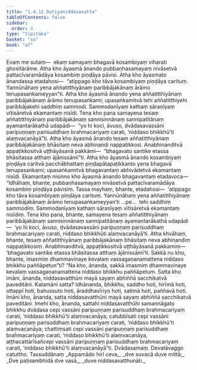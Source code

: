 ```yaml
---
title: "1.4.12 Dutiyaniddasasutta"
tableOfContents: false
sidebar:
  order: 4
type: "tipitaka"
basket: "su"
book: "a7"
---
```



<DynamicBreadcrumb />

<Division number="43" book="a7">

<Paragraph number="215" book="a7">
Evaṃ me sutaṃ—  ekaṃ samayaṃ bhagavā kosambiyaṃ viharati ghositārāme. Atha kho āyasmā ānando pubbaṇhasamayaṃ nivāsetvā pattacīvaramādāya kosambiṃ piṇḍāya pāvisi. Atha kho āyasmato ānandassa etadahosi—  “atippago kho tāva kosambiyaṃ piṇḍāya carituṃ. Yannūnāhaṃ yena aññatitthiyānaṃ paribbājakānaṃ ārāmo tenupasaṅkameyyan”ti. Atha kho āyasmā ānando yena aññatitthiyānaṃ paribbājakānaṃ ārāmo tenupasaṅkami; upasaṅkamitvā tehi aññatitthiyehi paribbājakehi saddhiṃ sammodi. Sammodanīyaṃ kathaṃ sāraṇīyaṃ vītisāretvā ekamantaṃ nisīdi.
</Paragraph>

<Paragraph number="216" book="a7">
Tena kho pana samayena tesaṃ aññatitthiyānaṃ paribbājakānaṃ sannisinnānaṃ sannipatitānaṃ ayamantarākathā udapādi—  “yo hi koci, āvuso, dvādasavassāni paripuṇṇaṃ parisuddhaṃ brahmacariyaṃ carati, ‘niddaso bhikkhū’ti alaṃvacanāyā”ti.
</Paragraph>

<Paragraph number="217" book="a7">
Atha kho āyasmā ānando tesaṃ aññatitthiyānaṃ paribbājakānaṃ bhāsitaṃ neva abhinandi nappaṭikkosi. Anabhinanditvā appaṭikkositvā uṭṭhāyāsanā pakkāmi—  “bhagavato santike etassa bhāsitassa atthaṃ ājānissāmī”ti. Atha kho āyasmā ānando kosambiyaṃ piṇḍāya caritvā pacchābhattaṃ piṇḍapātapaṭikkanto yena bhagavā tenupasaṅkami; upasaṅkamitvā bhagavantaṃ abhivādetvā ekamantaṃ nisīdi. Ekamantaṃ nisinno kho āyasmā ānando bhagavantaṃ etadavoca—
</Paragraph>

<Paragraph number="218" book="a7">
“Idhāhaṃ, bhante, pubbaṇhasamayaṃ nivāsetvā pattacīvaramādāya kosambiṃ piṇḍāya pāvisiṃ. Tassa mayhaṃ, bhante, etadahosi—  ‘atippago kho tāva kosambiyaṃ piṇḍāya carituṃ. Yannūnāhaṃ yena aññatitthiyānaṃ paribbājakānaṃ ārāmo tenupasaṅkameyyan’ti …pe…  tehi saddhiṃ sammodiṃ. Sammodanīyaṃ kathaṃ sāraṇīyaṃ vītisāretvā ekamantaṃ nisīdiṃ.
</Paragraph>

<Paragraph number="219" book="a7">
Tena kho pana, bhante, samayena tesaṃ aññatitthiyānaṃ paribbājakānaṃ sannisinnānaṃ sannipatitānaṃ ayamantarākathā udapādi—  ‘yo hi koci, āvuso, dvādasavassāni paripuṇṇaṃ parisuddhaṃ brahmacariyaṃ carati, niddaso bhikkhūti alaṃvacanāyā’ti. Atha khvāhaṃ, bhante, tesaṃ aññatitthiyānaṃ paribbājakānaṃ bhāsitaṃ neva abhinandiṃ nappaṭikkosiṃ. Anabhinanditvā, appaṭikkositvā uṭṭhāyāsanā pakkamiṃ—  ‘bhagavato santike etassa bhāsitassa atthaṃ ājānissāmī’ti. Sakkā nu kho, bhante, imasmiṃ dhammavinaye kevalaṃ vassagaṇanamattena niddaso bhikkhu paññāpetun”ti?
</Paragraph>

<Paragraph number="220" book="a7">
“Na kho, ānanda, sakkā imasmiṃ dhammavinaye kevalaṃ vassagaṇanamattena niddaso bhikkhu paññāpetuṃ. Satta kho imāni, ānanda, niddasavatthūni mayā sayaṃ abhiññā sacchikatvā paveditāni.
</Paragraph>

<Paragraph number="221" book="a7">
Katamāni satta? Idhānanda, bhikkhu, saddho hoti, hirīmā hoti, ottappī hoti, bahussuto hoti, āraddhavīriyo hoti, satimā hoti, paññavā hoti. Imāni kho, ānanda, satta niddasavatthūni mayā sayaṃ abhiññā sacchikatvā paveditāni. Imehi kho, ānanda, sattahi niddasavatthūhi samannāgato bhikkhu dvādasa cepi vassāni paripuṇṇaṃ parisuddhaṃ brahmacariyaṃ carati, ‘niddaso bhikkhū’ti alaṃvacanāya; catubbīsati cepi vassāni paripuṇṇaṃ parisuddhaṃ brahmacariyaṃ carati, ‘niddaso bhikkhū’ti alaṃvacanāya; chattiṃsati cepi vassāni paripuṇṇaṃ parisuddhaṃ brahmacariyaṃ carati, ‘niddaso bhikkhū’ti alaṃvacanāya, aṭṭhacattārīsañcepi vassāni paripuṇṇaṃ parisuddhaṃ brahmacariyaṃ carati, ‘niddaso bhikkhū’ti alaṃvacanāyā”ti.

</Paragraph>
</Division>

<Paragraph number="222" type="center" book="a7">
Dvādasamaṃ.



</Paragraph>

<Paragraph number="223" type="center" book="a7">
Devatāvaggo catuttho.



</Paragraph>

<Paragraph number="224" type="center" book="a7">
Tassuddānaṃ


</Paragraph>

<Paragraph number="225" type="verses" book="a7">
_Appamādo hirī ceva,_  
_dve suvacā duve mittā;_  
_Dve paṭisambhidā dve vasā,_  
_duve niddasavatthunāti._
</Paragraph>